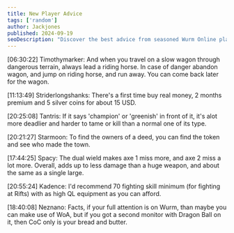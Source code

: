 ```yaml
---
title: New Player Advice
tags: ['random']
author: Jackjones
published: 2024-09-19
seoDescription: "Discover the best advice from seasoned Wurm Online players to help you navigate the world of Wurm. From combat tips to skill grinding strategies, learn how to survive and thrive in the vast landscapes of Wurm Online."
---
```


[06:30:22] Timothymarker: And when you travel on a slow wagon through dangerous terrain, always lead a riding horse. In case of danger abandon wagon, and jump on riding horse, and run away. You can come back later for the wagon.

[11:13:49] Striderlongshanks: There's a first time buy real money, 2 months premium and 5 silver coins for about 15 USD.

[20:25:08] Tantris: If it says 'champion' or 'greenish' in front of it, it's alot more deadlier and harder to tame or kill than a normal one of its type.

[20:21:27] Starmoon: To find the owners of a deed, you can find the token and see who made the town.

[17:44:25] Spacy: The dual wield makes axe 1 miss more, and axe 2 miss a lot more. Overall, adds up to less damage than a huge weapon, and about the same as a single large.

[20:55:24] Kadence: I'd recommend 70 fighting skill minimum (for fighting at Rifts) with as high QL equipment as you can afford.

[18:40:08] Neznano: Facts, if your full attention is on Wurm, than maybe you can make use of WoA, but if you got a second monitor with Dragon Ball on it, then CoC only is your bread and butter.